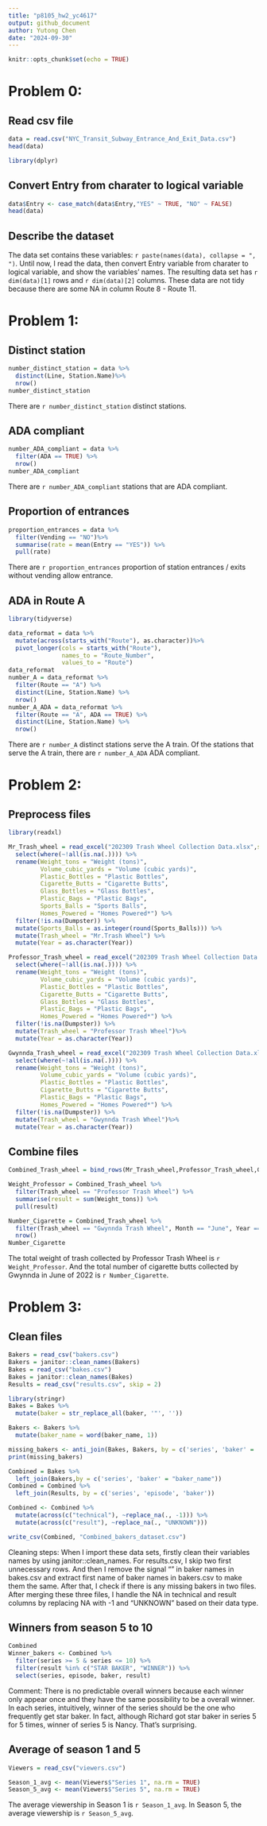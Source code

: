```yaml
---
title: "p8105_hw2_yc4617"
output: github_document
author: Yutong Chen
date: "2024-09-30"
---
```


```r
knitr::opts_chunk$set(echo = TRUE)
```
# Problem 0:
## Read csv file
```r
data = read.csv("NYC_Transit_Subway_Entrance_And_Exit_Data.csv")
head(data)
```
```r
library(dplyr)
```

## Convert Entry from charater to logical variable
```r
data$Entry <- case_match(data$Entry,"YES" ~ TRUE, "NO" ~ FALSE)
head(data)
```
## Describe the dataset
The data set contains these variables: `r paste(names(data), collapse = ", ")`. Until now, I read the data, then convert Entry variable from charater to logical variable, and show the variables' names. The resulting data set has `r dim(data)[1]` rows and `r dim(data)[2]` columns. These data are not tidy because there are some NA in column Route 8 - Route 11.

# Problem 1:
## Distinct station
```r
number_distinct_station = data %>%
  distinct(Line, Station.Name)%>%
  nrow()
number_distinct_station
```
There are `r number_distinct_station` distinct stations.

## ADA compliant
```r
number_ADA_compliant = data %>%
  filter(ADA == TRUE) %>%
  nrow()
number_ADA_compliant
```
There are `r number_ADA_compliant` stations that are ADA compliant.

## Proportion of entrances
```r
proportion_entrances = data %>%
  filter(Vending == "NO")%>%
  summarise(rate = mean(Entry == "YES")) %>%
  pull(rate)
```
There are `r proportion_entrances` proportion of station entrances / exits without vending allow entrance.

## ADA in Route A
```r
library(tidyverse)

data_reformat = data %>%
  mutate(across(starts_with("Route"), as.character))%>%
  pivot_longer(cols = starts_with("Route"), 
               names_to = "Route_Number", 
               values_to = "Route")
data_reformat
number_A = data_reformat %>%
  filter(Route == "A") %>%
  distinct(Line, Station.Name) %>%
  nrow()
number_A_ADA = data_reformat %>%
  filter(Route == "A", ADA == TRUE) %>%
  distinct(Line, Station.Name) %>%
  nrow()
```

There are `r number_A` distinct stations serve the A train. Of the stations that serve the A train, there are `r number_A_ADA` ADA compliant.

# Problem 2:
## Preprocess files
```r
library(readxl)

Mr_Trash_wheel = read_excel("202309 Trash Wheel Collection Data.xlsx",sheet = "Mr. Trash Wheel") %>%
  select(where(~!all(is.na(.)))) %>%
  rename(Weight_tons = "Weight (tons)",
         Volume_cubic_yards = "Volume (cubic yards)",
         Plastic_Bottles = "Plastic Bottles",
         Cigarette_Butts = "Cigarette Butts",
         Glass_Bottles = "Glass Bottles",
         Plastic_Bags = "Plastic Bags",
         Sports_Balls = "Sports Balls",
         Homes_Powered = "Homes Powered*") %>%
  filter(!is.na(Dumpster)) %>%
  mutate(Sports_Balls = as.integer(round(Sports_Balls))) %>%
  mutate(Trash_wheel = "Mr.Trash Wheel") %>%
  mutate(Year = as.character(Year))

Professor_Trash_wheel = read_excel("202309 Trash Wheel Collection Data.xlsx",sheet = "Professor Trash Wheel") %>%
  select(where(~!all(is.na(.)))) %>%
  rename(Weight_tons = "Weight (tons)",
         Volume_cubic_yards = "Volume (cubic yards)",
         Plastic_Bottles = "Plastic Bottles",
         Cigarette_Butts = "Cigarette Butts",
         Glass_Bottles = "Glass Bottles",
         Plastic_Bags = "Plastic Bags",
         Homes_Powered = "Homes Powered*") %>%
  filter(!is.na(Dumpster)) %>%
  mutate(Trash_wheel = "Professor Trash Wheel")%>%
  mutate(Year = as.character(Year))

Gwynnda_Trash_wheel = read_excel("202309 Trash Wheel Collection Data.xlsx",sheet = "Gwynnda Trash Wheel") %>%
  select(where(~!all(is.na(.)))) %>%
  rename(Weight_tons = "Weight (tons)",
         Volume_cubic_yards = "Volume (cubic yards)",
         Plastic_Bottles = "Plastic Bottles",
         Cigarette_Butts = "Cigarette Butts",
         Plastic_Bags = "Plastic Bags",
         Homes_Powered = "Homes Powered*") %>%
  filter(!is.na(Dumpster)) %>%
  mutate(Trash_wheel = "Gwynnda Trash Wheel")%>%
  mutate(Year = as.character(Year))
```

## Combine files
```r
Combined_Trash_wheel = bind_rows(Mr_Trash_wheel,Professor_Trash_wheel,Gwynnda_Trash_wheel)

Weight_Professor = Combined_Trash_wheel %>%
  filter(Trash_wheel == "Professor Trash Wheel") %>%
  summarise(result = sum(Weight_tons)) %>%
  pull(result)

Number_Cigarette = Combined_Trash_wheel %>%
  filter(Trash_wheel == "Gwynnda Trash Wheel", Month == "June", Year == "2022")%>%
  nrow()
Number_Cigarette
```
The total weight of trash collected by Professor Trash Wheel is `r Weight_Professor`. And the total number of cigarette butts collected by Gwynnda in June of 2022 is `r Number_Cigarette`.

# Problem 3:
## Clean files
```r
Bakers = read_csv("bakers.csv")
Bakers = janitor::clean_names(Bakers)
Bakes = read_csv("bakes.csv")
Bakes = janitor::clean_names(Bakes)
Results = read_csv("results.csv", skip = 2)
```
```r
library(stringr)
Bakes = Bakes %>%
  mutate(baker = str_replace_all(baker, '"', ''))

Bakers <- Bakers %>%
  mutate(baker_name = word(baker_name, 1))

missing_bakers <- anti_join(Bakes, Bakers, by = c('series', 'baker' = 'baker_name'))
print(missing_bakers)
```

```r
Combined = Bakes %>%
  left_join(Bakers,by = c('series', 'baker' = "baker_name"))
Combined = Combined %>%
  left_join(Results, by = c('series', 'episode', 'baker'))

Combined <- Combined %>%
  mutate(across(c("technical"), ~replace_na(., -1))) %>%
  mutate(across(c("result"), ~replace_na(., "UNKNOWN")))

write_csv(Combined, "Combined_bakers_dataset.csv")
```
Cleaning steps: When I import these data sets, firstly clean their variables names by using janitor::clean_names. For results.csv, I skip two first unnecessary rows. And then I remove the signal "" in baker names in bakes.csv and extract first name of baker names in bakers.csv to make them the same. After that, I check if there is any missing bakers in two files. After merging these three files, I handle the NA in technical and result columns by replacing NA with -1 and "UNKNOWN" based on their data type. 

## Winners from season 5 to 10 
```r
Combined
Winner_bakers <- Combined %>%
  filter(series >= 5 & series <= 10) %>%
  filter(result %in% c("STAR BAKER", "WINNER")) %>%
  select(series, episode, baker, result)
```
Comment: There is no predictable overall winners because each winner only appear once and they have the same possibility to be a overall winner. In each series, intuitively, winner of the series should be the one who frequently get star baker. In fact, although Richard got star baker in series 5 for 5 times, winner of series 5 is Nancy. That's surprising.

## Average of season 1 and 5
```r
Viewers = read_csv("viewers.csv")

Season_1_avg <- mean(Viewers$"Series 1", na.rm = TRUE)
Season_5_avg <- mean(Viewers$"Series 5", na.rm = TRUE)
```
The average viewership in Season 1 is `r Season_1_avg`. In Season 5, the average viewership is `r Season_5_avg`.



